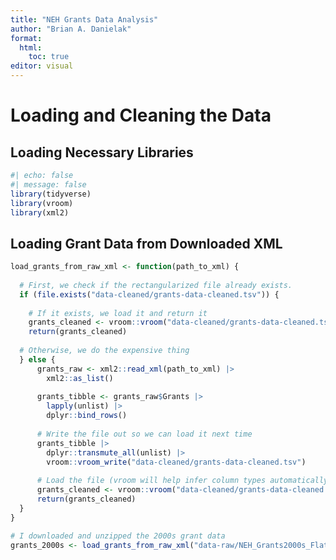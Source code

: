 ```yaml
---
title: "NEH Grants Data Analysis"
author: "Brian A. Danielak"
format: 
  html:
    toc: true
editor: visual
---
```


# Loading and Cleaning the Data

## Loading Necessary Libraries

```r
#| echo: false
#| message: false
library(tidyverse)
library(vroom)
library(xml2)
```

## Loading Grant Data from Downloaded XML

```r
load_grants_from_raw_xml <- function(path_to_xml) {
  
  # First, we check if the rectangularized file already exists.
  if (file.exists("data-cleaned/grants-data-cleaned.tsv")) {
    
    # If it exists, we load it and return it
    grants_cleaned <- vroom::vroom("data-cleaned/grants-data-cleaned.tsv")
    return(grants_cleaned)
  
  # Otherwise, we do the expensive thing
  } else {
      grants_raw <- xml2::read_xml(path_to_xml) |> 
        xml2::as_list()
      
      grants_tibble <- grants_raw$Grants |> 
        lapply(unlist) |> 
        dplyr::bind_rows()
  
      # Write the file out so we can load it next time
      grants_tibble |> 
        dplyr::transmute_all(unlist) |> 
        vroom::vroom_write("data-cleaned/grants-data-cleaned.tsv")
      
      # Load the file (vroom will help infer column types automatically on load)
      grants_cleaned <- vroom::vroom("data-cleaned/grants-data-cleaned.tsv") 
      return(grants_cleaned)
  }
}

# I downloaded and unzipped the 2000s grant data
grants_2000s <- load_grants_from_raw_xml("data-raw/NEH_Grants2000s_Flat/NEH_Grants2000s_Flat.xml")
```
